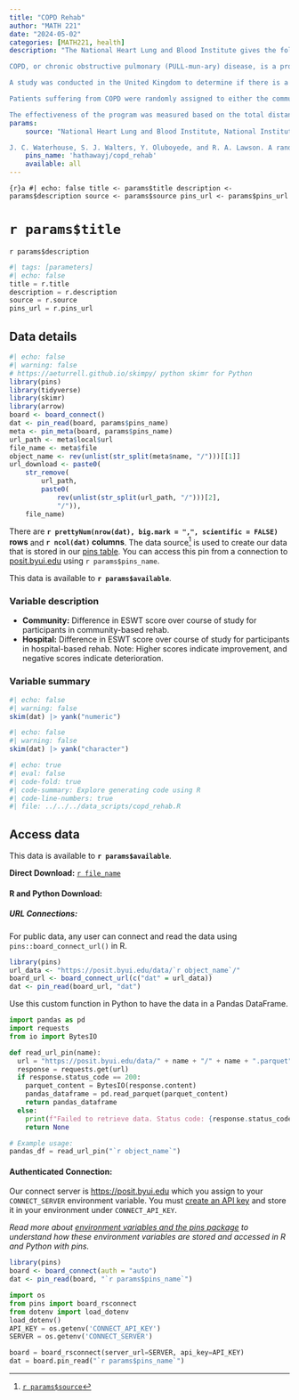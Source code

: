 ```yaml
---
title: "COPD Rehab"
author: "MATH 221"
date: "2024-05-02"
categories: [MATH221, health]
description: "The National Heart Lung and Blood Institute gives the following explanation of COPD:  

COPD, or chronic obstructive pulmonary (PULL-mun-ary) disease, is a progressive disease that makes it hard to breathe.  “Progressive” means the disease gets worse over time.  COPD can cause coughing that produces large amounts of mucus (a slimy substance), wheezing, shortness of breath, chest tightness, and other symptoms.  Cigarette smoking is the leading cause of COPD.  Most people who have COPD smoke or used to smoke.  Long-term exposure to other lung irritants, such as air pollution, chemical fumes, or dust, also may contribute to COPD. 

A study was conducted in the United Kingdom to determine if there is a difference in the effectiveness of community-based rehabilitation program compared to hospital-based rehabilitation.  Because hospital-based rehabilitation tends to be more expensive, the researchers wanted to assess if there is a significant difference in the patients' improvement under the two programs.  If not, then it makes sense to refer patients to the less expensive treatment option. 

Patients suffering from COPD were randomly assigned to either the community or hospital group.  Twice a week for six weeks, they participated in two-hour educational and exercise sessions.  Patients were also encouraged to exercise between sessions. 

The effectiveness of the program was measured based on the total distance patients could walk at one time at a particular pace.  This is called the endurance shuttle walking test (ESWT).  This was measured at the beginning of the study and again at the end of the six-week rehabilitation period.  Negative values indicate that the distance decreased. "
params: 
    source: "National Heart Lung and Blood Institute, National Institutes of Health, U.S. Department of Health & Human Services. What is chronic obstructive pulmonary disease (COPD)? Website, March 2009. http://www.nhlbi.nih.gov/health/dci/Diseases/Copd/Copd_WhatIs.html. 

J. C. Waterhouse, S. J. Walters, Y. Oluboyede, and R. A. Lawson. A randomised 2x2 trial of community versus hospital pulmonary rehabilitation for chronic obstructive pulmonary disease followed by telephone or conventional follow-up. Health Technology Assessment, 14(6), 2010. "
    pins_name: 'hathawayj/copd_rehab'
    available: all
---
```



```{r}a
#| echo: false
title <- params$title
description <- params$description
source <- params$source
pins_url <- params$pins_url
```

# `r params$title`

`r params$description`

```python
#| tags: [parameters]
#| echo: false
title = r.title
description = r.description
source = r.source
pins_url = r.pins_url

```


## Data details

```r
#| echo: false
#| warning: false
# https://aeturrell.github.io/skimpy/ python skimr for Python
library(pins)
library(tidyverse)
library(skimr)
library(arrow)
board <- board_connect()
dat <- pin_read(board, params$pins_name)
meta <- pin_meta(board, params$pins_name)
url_path <- meta$local$url
file_name <- meta$file
object_name <- rev(unlist(str_split(meta$name, "/")))[[1]]
url_download <- paste0(
    str_remove(
        url_path,
        paste0(
            rev(unlist(str_split(url_path, "/")))[2],
            "/")),
    file_name)
```

There are __`r prettyNum(nrow(dat), big.mark = ",", scientific = FALSE)` rows__ and __`r ncol(dat)` columns__. The data source[^1] is used to create our data that is stored in our [pins table](`r meta$local$url`). You can access this pin from a connection to [posit.byui.edu](https://posit.byui.edu) using ``r params$pins_name``.

This data is available to __`r params$available`__.

### Variable description

- __Community:__ Difference in ESWT score over course of study for participants in community-based rehab. 
- __Hospital:__ Difference in ESWT score over course of study for participants in hospital-based rehab.
Note: Higher scores indicate improvement, and negative scores indicate deterioration.


### Variable summary

```r
#| echo: false
#| warning: false
skim(dat) |> yank("numeric")
```


```r
#| echo: false
#| warning: false
skim(dat) |> yank("character")
```

```r
#| echo: true
#| eval: false
#| code-fold: true
#| code-summary: Explore generating code using R
#| code-line-numbers: true
#| file: ../../../data_scripts/copd_rehab.R
```

<!-- ```{python}
#| echo: true
#| eval: false
#| code-fold: true
#| code-summary: Explore generating code using Python
#| code-line-numbers: true
#| file: ../../../data_scripts/YOURFILEPATH
``` -->


## Access data

This data is available to __`r params$available`__.

__Direct Download:__ [`r file_name`](`r url_download`)

#### __R and Python Download:__

##### __URL Connections:__

For public data, any user can connect and read the data using `pins::board_connect_url()` in R.

```r
library(pins)
url_data <- "https://posit.byui.edu/data/`r object_name`/"
board_url <- board_connect_url(c("dat" = url_data))
dat <- pin_read(board_url, "dat")
```

Use this custom function in Python to have the data in a Pandas DataFrame.

```python
import pandas as pd
import requests
from io import BytesIO

def read_url_pin(name):
  url = "https://posit.byui.edu/data/" + name + "/" + name + ".parquet"
  response = requests.get(url)
  if response.status_code == 200:
    parquet_content = BytesIO(response.content)
    pandas_dataframe = pd.read_parquet(parquet_content)
    return pandas_dataframe
  else:
    print(f"Failed to retrieve data. Status code: {response.status_code}")
    return None

# Example usage:
pandas_df = read_url_pin("`r object_name`")
```

#### __Authenticated Connection:__

Our connect server is [https://posit.byui.edu](https://posit.byui.edu/connect/#/content/listing?filter=min_role:viewer&filter=content_type:all&view_type=compact) which you assign to your `CONNECT_SERVER` environment variable. You must [create an API key](https://docs.posit.co/connect/user/api-keys/#api-keys-creating) and store it in your environment under `CONNECT_API_KEY`. 

_Read more about [environment variables and the pins package](../../environment.qmd) to understand how these environment variables are stored and accessed in R and Python with pins._

```r
library(pins)
board <- board_connect(auth = "auto")
dat <- pin_read(board, "`r params$pins_name`")
```


```python
import os
from pins import board_rsconnect
from dotenv import load_dotenv
load_dotenv()
API_KEY = os.getenv('CONNECT_API_KEY')
SERVER = os.getenv('CONNECT_SERVER')

board = board_rsconnect(server_url=SERVER, api_key=API_KEY)
dat = board.pin_read("`r params$pins_name`")
```

[^1]: [`r params$source`](`r params$source`)